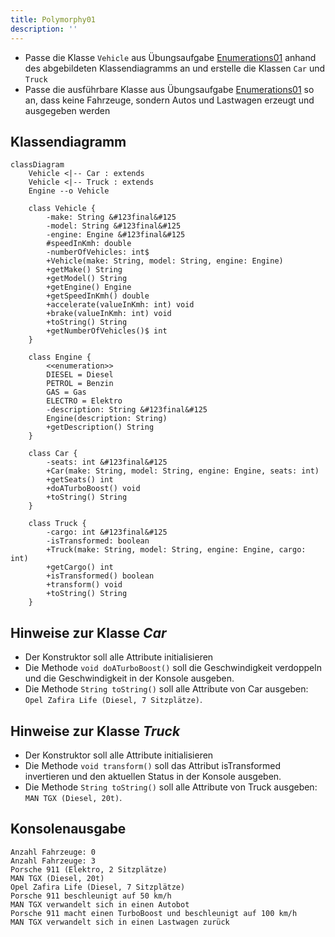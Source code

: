 ```yaml
---
title: Polymorphy01
description: ''
---
```



- Passe die Klasse `Vehicle` aus Übungsaufgabe
  [Enumerations01](../enumerations/enumerations01) anhand des abgebildeten
  Klassendiagramms an und erstelle die Klassen `Car` und `Truck`
- Passe die ausführbare Klasse aus Übungsaufgabe
  [Enumerations01](../enumerations/enumerations01) so an, dass keine Fahrzeuge,
  sondern Autos und Lastwagen erzeugt und ausgegeben werden

## Klassendiagramm

```mermaid
classDiagram
    Vehicle <|-- Car : extends
    Vehicle <|-- Truck : extends
    Engine --o Vehicle

    class Vehicle {
        -make: String &#123final&#125
        -model: String &#123final&#125
        -engine: Engine &#123final&#125
        #speedInKmh: double
        -numberOfVehicles: int$
        +Vehicle(make: String, model: String, engine: Engine)
        +getMake() String
        +getModel() String
        +getEngine() Engine
        +getSpeedInKmh() double
        +accelerate(valueInKmh: int) void
        +brake(valueInKmh: int) void
        +toString() String
        +getNumberOfVehicles()$ int
    }

    class Engine {
        <<enumeration>>
        DIESEL = Diesel
        PETROL = Benzin
        GAS = Gas
        ELECTRO = Elektro
        -description: String &#123final&#125
        Engine(description: String)
        +getDescription() String
    }

    class Car {
        -seats: int &#123final&#125
        +Car(make: String, model: String, engine: Engine, seats: int)
        +getSeats() int
        +doATurboBoost() void
        +toString() String
    }

    class Truck {
        -cargo: int &#123final&#125
        -isTransformed: boolean
        +Truck(make: String, model: String, engine: Engine, cargo: int)
        +getCargo() int
        +isTransformed() boolean
        +transform() void
        +toString() String
    }
```

## Hinweise zur Klasse _Car_

- Der Konstruktor soll alle Attribute initialisieren
- Die Methode `void doATurboBoost()` soll die Geschwindigkeit verdoppeln und die
  Geschwindigkeit in der Konsole ausgeben.
- Die Methode `String toString()` soll alle Attribute von Car ausgeben:
  `Opel Zafira Life (Diesel, 7 Sitzplätze)`.

## Hinweise zur Klasse _Truck_

- Der Konstruktor soll alle Attribute initialisieren
- Die Methode `void transform()` soll das Attribut isTransformed invertieren und
  den aktuellen Status in der Konsole ausgeben.
- Die Methode `String toString()` soll alle Attribute von Truck ausgeben:
  `MAN TGX (Diesel, 20t)`.

## Konsolenausgabe

```console
Anzahl Fahrzeuge: 0
Anzahl Fahrzeuge: 3
Porsche 911 (Elektro, 2 Sitzplätze)
MAN TGX (Diesel, 20t)
Opel Zafira Life (Diesel, 7 Sitzplätze)
Porsche 911 beschleunigt auf 50 km/h
MAN TGX verwandelt sich in einen Autobot
Porsche 911 macht einen TurboBoost und beschleunigt auf 100 km/h
MAN TGX verwandelt sich in einen Lastwagen zurück
```

<Exercise pullRequest="86" branchSuffix="polymorphy/01" />
